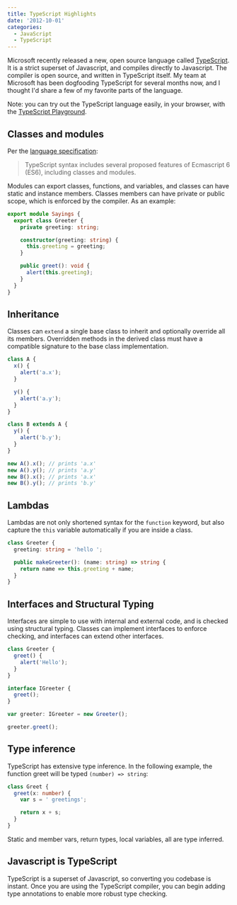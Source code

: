 ```yaml
---
title: TypeScript Highlights
date: '2012-10-01'
categories:
  - JavaScript
  - TypeScript
---
```




Microsoft recently released a new, open source language called [TypeScript][1]. It is a strict superset of Javascript, and compiles directly to Javascript. The compiler is open source, and written in TypeScript itself. My team at Microsoft has been dogfooding TypeScript for several months now, and I thought I'd share a few of my favorite parts of the language.

Note: you can try out the TypeScript language easily, in your browser, with the [TypeScript Playground][2].

## Classes and modules

Per the [language specification][3]:

> TypeScript syntax includes several proposed features of Ecmascript 6 (ES6), including classes and modules.

Modules can export classes, functions, and variables, and classes can have static and instance members. Classes members can have private or public scope, which is enforced by the compiler. As an example:

```typescript
export module Sayings {
  export class Greeter {
    private greeting: string;

    constructor(greeting: string) {
      this.greeting = greeting;
    }

    public greet(): void {
      alert(this.greeting);
    }
  }
}
```

## Inheritance

Classes can `extend` a single base class to inherit and optionally override all its members. Overridden methods in the derived class must have a compatible signature to the base class implementation.

```typescript
class A {
  x() {
    alert('a.x');
  }

  y() {
    alert('a.y');
  }
}

class B extends A {
  y() {
    alert('b.y');
  }
}

new A().x(); // prints 'a.x'
new A().y(); // prints 'a.y'
new B().x(); // prints 'a.x'
new B().y(); // prints 'b.y'
```

## Lambdas

Lambdas are not only shortened syntax for the `function` keyword, but also capture the `this` variable automatically if you are inside a class.

```typescript
class Greeter {
  greeting: string = 'hello ';

  public makeGreeter(): (name: string) => string {
    return name => this.greeting + name;
  }
}
```

## Interfaces and Structural Typing

Interfaces are simple to use with internal and external code, and is checked using structural typing. Classes can implement interfaces to enforce checking, and interfaces can extend other interfaces.

```typescript
class Greeter {
  greet() {
    alert('Hello');
  }
}

interface IGreeter {
  greet();
}

var greeter: IGreeter = new Greeter();

greeter.greet();
```

## Type inference

TypeScript has extensive type inference. In the following example, the function greet will be typed `(number) => string`:

```typescript
class Greet {
  greet(x: number) {
    var s = ' greetings';

    return x + s;
  }
}
```

Static and member vars, return types, local variables, all are type inferred.

## Javascript is TypeScript

TypeScript is a superset of Javascript, so converting you codebase is instant. Once you are using the TypeScript compiler, you can begin adding type annotations to enable more robust type checking.

[1]: http://www.typescriptlang.org
[2]: http://typescriptlang.org/playground
[3]: http://go.microsoft.com/fwlink/?LinkId=267238
